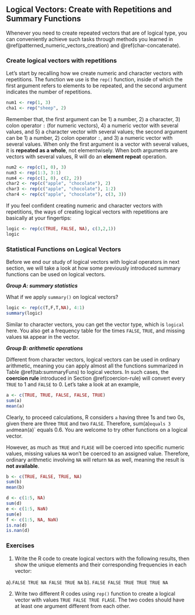 ## Logical Vectors: Create with Repetitions and Summary Functions {#logical-patterns}

Whenever you need to create repeated vectors that are of logical type, you can conveniently achieve such tasks through methods you learned in \@ref(patterned_numeric_vectors_creation) and \@ref(char-concatenate).

### Create logical vectors with repetitions

Let's start by recalling how we create numeric and character vectors with repetitions. The function we use is the `rep()` function, inside of which the first argument refers to elements to be repeated, and the second argument indicates the number of repetitions. 

```r
num1 <- rep(1, 3)
cha1 <- rep("sheep", 2)
```

Remember that, the first argument can be 1) a number, 2) a character, 3) colon operator `:` (for numeric vectors), 4) a numeric vector with several values, and 5) a character vector with several values; the second argument can be 1) a number, 2) colon operator `:`, and 3) a numeric vector with several values. When only the first argument is a vector with several values, it is **repeated as a whole**, not elementwisely. When both arguments are vectors with several values, R will do an **element repeat** operation.

```r
num2 <- rep(c(1, 0), 3)
num3 <- rep(1:3, 3:1)
num4 <- rep(c(1, 0), c(2, 2))
char2 <- rep(c("apple", "chocolate"), 2)
char3 <- rep(c("apple", "chocolate"), 1:2)
char4 <- rep(c("apple", "chocolate"), c(3, 3))
```

If you feel confident creating numeric and character vectors with repetitions, the ways of creating logical vectors with repetitions are basically at your fingertips:

```r
logic <- rep(c(TRUE, FALSE, NA), c(3,2,1))
logic
```


### Statistical Functions on Logical Vectors {#functions-logi}

Before we end our study of logical vectors with logical operators in next section, we will take a look at how some previously introduced summary functions can be used on logical vectors.

***Group A: summary statistics***

What if we apply `summary()` on logical vectors?

```r
logic <- rep(c(T,F,T,NA), 4:1)
summary(logic)
```

Similar to character vectors, you can get the vector type, which is `logical` here. You also get a frequency table for the times `FALSE`, `TRUE`, and missing values `NA` appear in the vector.

***Group B: arithmetic operations***

Different from character vectors, logical vectors can be used in ordinary arithmetic, meaning you can apply almost all the functions summarized in Table \@ref(tab:summaryFuns) to logical vectors. In such cases, the **coercion rule** introduced in Section \@ref(coercion-rule) will convert every `TRUE` to 1 and `FALSE` to 0. Let's take a look at an example,

```r
a <- c(TRUE, TRUE, FALSE, FALSE, TRUE)
sum(a)
mean(a)
```

Clearly, to proceed calculations, R considers `a` having three 1s and two 0s, given there are three `TRUE` and two `FALSE`. Therefore, sum(a)` equals 3 and `mean(a)` equals 0.6. You are welcome to try other functions on a logical vector. 

However, as much as `TRUE` and `FLASE` will be coerced into specific numeric values, missing values `NA` won't be coerced to an assigned value. Therefore, ordinary arithmetic involving `NA` will return `NA` as well, meaning the result is **not available**.

```r
b <- c(TRUE, FALSE, TRUE, NA)
sum(b)
mean(b)
```

```r
d <- c(1:5, NA)
sum(d)
e <- c(1:5, NaN)
sum(e)
f <- c(1:5, NA, NaN)
is.na(d)
is.nan(d)
```



### Exercises

1. Write the R code to create logical vectors with the following results, then show the unique elements and their corresponding frequencies in each vector:

a).`FALSE TRUE NA FALSE TRUE NA`
b). `FALSE FALSE TRUE TRUE TRUE NA`


2. Write two different R codes using `rep()` function to create a logical vector with values `TRUE FALSE TRUE FLASE`. The two codes should have at least one argument different from each other.










